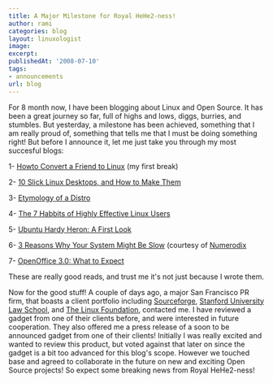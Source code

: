 ```yaml
---
title: A Major Milestone for Royal HeHe2-ness!
author: rami
categories: blog
layout: linuxologist
image:
excerpt:
publishedAt: '2008-07-10'
tags:
- announcements
url: blog
---
```


For 8 month now, I have been blogging about Linux and Open Source. It has been a great journey so far, full of highs and lows, diggs, burries, and stumbles. But yesterday, a milestone has been achieved, something that I am really proud of, something that tells me that I must be doing something right! But before I announce it, let me just take you through my most succesful blogs:

1- [Howto Convert a Friend to Linux](/2007/12/27/howto-convert-a-friend-to-linux) (my first break)

2- [10 Slick Linux Desktops, and How to Make Them](/2008/02/27/10-slick-linux-desktops-and-how-to-make-them)

3- [Etymology of a Distro](/2008/04/06/etymology-of-a-distro)

4- [The 7 Habbits of Highly Effective Linux Users](/2008/04/16/the-7-habits-of-highly-effective-linux-users)

5- [Ubuntu Hardy Heron: A First Look](/2008/04/24/ubuntu-hardy-heron-a-first-look)

6- [3 Reasons Why Your System Might Be Slow](/2008/06/10/3-reasons-why-your-system-might-be-slow) (courtesy of [Numerodix](http://www.matusiak.eu/numerodix/blog/)

7- [OpenOffice 3.0: What to Expect](/2008/07/06/openofficeorg-30-what-to-expect)

These are really good reads, and trust me it's not just because I wrote them.

Now for the good stuff! A couple of days ago, a major San Francisco PR firm, that boasts a client portfolio including [Sourceforge](http://www.sourceforge.com/), [Stanford University Law School](http://www.law.stanford.edu/), and [The Linux Foundation](http://www.linux-foundation.org/), contacted me. I have reviewed a gadget from one of their clients before, and were interested in future cooperation. They also offered me a press release of a soon to be announced gadget from one of their clients! Initially I was really excited and wanted to review this product, but voted against that later on since the gadget is a bit too advanced for this blog's scope. However we touched base and agreed to collaborate in the future on new and exciting Open Source projects! So expect some breaking news from Royal HeHe2-ness!
